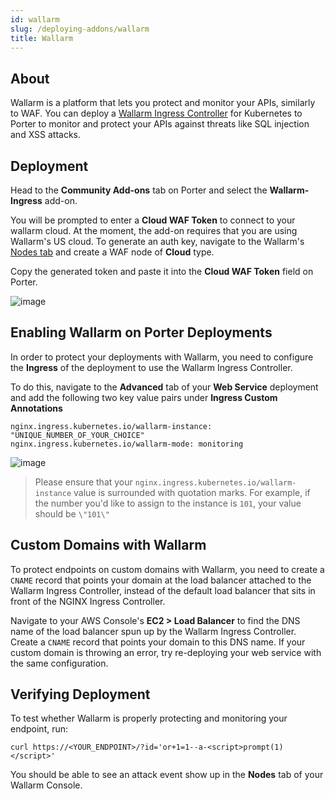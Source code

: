 ```yaml
---
id: wallarm
slug: /deploying-addons/wallarm
title: Wallarm
---
```


## About

Wallarm is a platform that lets you protect and monitor your APIs, similarly to WAF. You can deploy a <a href="https://docs.wallarm.com/admin-en/installation-kubernetes-en/" target="_blank">Wallarm Ingress Controller</a> for Kubernetes to Porter to monitor and protect your APIs against threats like SQL injection and XSS attacks.

## Deployment

Head to the **Community Add-ons** tab on Porter and select the **Wallarm-Ingress** add-on.

You will be prompted to enter a **Cloud WAF Token** to connect to your wallarm cloud. At the moment, the add-on requires that you are using Wallarm's US cloud. To generate an auth key, navigate to the Wallarm's <a href="https://us1.my.wallarm.com/nodes" target="_blank">Nodes tab</a> and create a WAF node of **Cloud** type.

Copy the generated token and paste it into the **Cloud WAF Token** field on Porter.

![image](https://files.readme.io/746b12d-Screen_Shot_2021-06-28_at_10.27.15_PM.png)

## Enabling Wallarm on Porter Deployments

In order to protect your deployments with Wallarm, you need to configure the **Ingress** of the deployment to use the Wallarm Ingress Controller.

To do this, navigate to the **Advanced** tab of your **Web Service** deployment and add the following two key value pairs under **Ingress Custom Annotations**

```
nginx.ingress.kubernetes.io/wallarm-instance: "UNIQUE_NUMBER_OF_YOUR_CHOICE"
nginx.ingress.kubernetes.io/wallarm-mode: monitoring
```

![image](https://files.readme.io/f7b5d2c-Screen_Shot_2021-06-28_at_10.15.51_PM.png)

> Please ensure that your `nginx.ingress.kubernetes.io/wallarm-instance` value is surrounded with quotation marks. For example, if the number you'd like to assign to the instance is `101`, your value should be `\"101\"`

## Custom Domains with Wallarm

To protect endpoints on custom domains with Wallarm, you need to create a `CNAME` record that points your domain at the load balancer attached to the Wallarm Ingress Controller, instead of the default load balancer that sits in front of the NGINX Ingress Controller.

Navigate to your AWS Console's **EC2 > Load Balancer** to find the DNS name of the load balancer spun up by the Wallarm Ingress Controller. Create a `CNAME` record that points your domain to this DNS name. If your custom domain is throwing an error, try re-deploying your web service with the same configuration.

## Verifying Deployment

To test whether Wallarm is properly protecting and monitoring your endpoint, run:

```
curl https://<YOUR_ENDPOINT>/?id='or+1=1--a-<script>prompt(1)</script>'
```

You should be able to see an attack event show up in the **Nodes** tab of your Wallarm Console.
